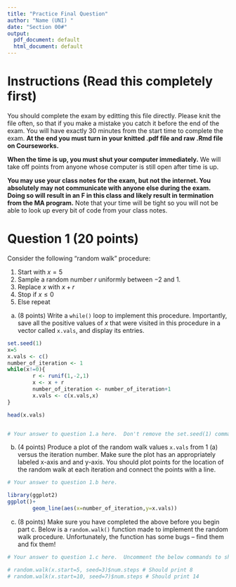 ```yaml
---
title: "Practice Final Question"
author: "Name (UNI) "
date: "Section 00#"
output:
  pdf_document: default
  html_document: default
---
```


# Instructions (Read this completely first)

You should complete the exam by editting this file directly.  Please knit the file often, so that if you make a mistake you catch it before the end of the exam.  You will have exactly 30 minutes from the start time to complete the exam.  **At the end you must turn in your knitted .pdf file and raw .Rmd file on Courseworks.**

**When the time is up, you must shut your computer immediately.**  We will take off points from anyone whose computer is still open after time is up.

**You may use your class notes for the exam, but not the internet.  You absolutely may not communicate with anyone else during the exam.  Doing so will result in an F in this class and likely result in termination from the MA program.**  Note that your time will be tight so you will not be able to look up every bit of code from your class notes.

\newpage

# Question 1 (20 points)

Consider the following "random walk" procedure:

1. Start with $x=5$
2. Sample a random number $r$ uniformly between $-2$ and $1$.
3. Replace $x$ with $x+r$
4. Stop if $x \leq 0$
5. Else repeat

a. (8 points) Write a `while()` loop to implement this procedure. Importantly, save all the positive values of $x$ that were visited in this procedure in a vector called `x.vals`, and display its entries.

```r
set.seed(1)
x=5
x.vals <- c()
number_of_iteration <- 1
while(x!=0){
        r <- runif(1,-2,1)
        x <- x + r
        number_of_iteration <- number_of_iteration+1
        x.vals <- c(x.vals,x)
}

head(x.vals)


# Your answer to question 1.a here.  Don't remove the set.seed(1) command.
```

b. (4 points) Produce a plot of the random walk values `x.vals` from 1 (a) versus the iteration number. Make sure the plot has an appropriately labeled x-axis and and y-axis.  You should plot points for the location of the random walk at each iteration and connect the points with a line.

```r
# Your answer to question 1.b here.

library(ggplot2)
ggplot()+
        geom_line(aes(x=number_of_iteration,y=x.vals))
```

c. (8 points) Make sure you have completed the above before you begin part c.  Below is a `random.walk()` function made to implement the random walk procedure.  Unfortunately, the function has some bugs -- find them and fix them!

\begin{verbatim}
random.walk <- function(x.start = 5, seed = NULL) {
  if (!is.null(seed)) set.seed(seed)
  x.vals <- x.start
  while (TRUE) {
    r <- runif(1, -2, 1)
    if (tail(x.vals + r, 1) <= 0) {
      break
    } else {
      x.vals <- c(x.vals, x.vals + r)
    }
  }
  return(x.vals = x.vals, num.steps = length(x.vals))
}

# random.walk(x.start = 5, seed = 3)$num.steps # Should print 8
# random.walk(x.start = 10, seed = 7)$num.steps # Should print 14
\end{verbatim}

```r
# Your answer to question 1.c here.  Uncomment the below commands to show that your corrected function is finding the 

# random.walk(x.start=5, seed=3)$num.steps # Should print 8
# random.walk(x.start=10, seed=7)$num.steps # Should print 14
```

